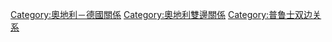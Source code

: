 [[Category:奧地利－德國關係|Category:奧地利－德國關係]]
[[Category:奧地利雙邊關係|Category:奧地利雙邊關係]]
[[Category:普鲁士双边关系|Category:普鲁士双边关系]]